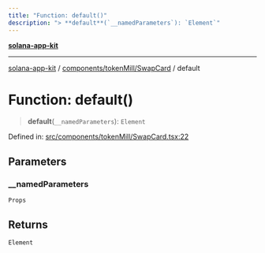 ```yaml
---
title: "Function: default()"
description: "> **default**(`__namedParameters`): `Element`"
---
```


[**solana-app-kit**](../../../../README.mdx)

***

[solana-app-kit](../../../../README.mdx) / [components/tokenMill/SwapCard](../README.mdx) / default

# Function: default()

> **default**(`__namedParameters`): `Element`

Defined in: [src/components/tokenMill/SwapCard.tsx:22](https://github.com/SendArcade/solana-social-starter/blob/b27156124ee1831d644b1af765e8d55a2885cd4f/src/components/tokenMill/SwapCard.tsx#L22)

## Parameters

### \_\_namedParameters

`Props`

## Returns

`Element`
